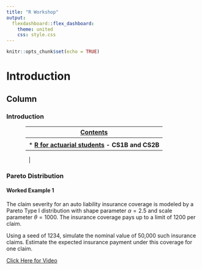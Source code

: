 ```yaml
---
title: "R Workshop"
output: 
  flexdashboard::flex_dashboard:
    theme: united
    css: style.css
---
```


```r
knitr::opts_chunk$set(echo = TRUE)

```

Introduction
==================================
Column {.tabset}
--------------------

### Introduction 



<div style="margin-left: auto;
            margin-right: auto;
            width: 80%">
            
|  <b> <strong><u>Contents</u> </strong></b>       |   
|:------------------:|
|   |    
| * <b> <strong><a href="actuarialexams.html">R for actuarial students</a>  -  CS1B and CS2B </strong></b>|        
      
|   | 
</div>


### Pareto Distribution

<h4> Worked Example 1</h4>

The claim severity for an auto liability insurance coverage is modeled by a Pareto Type I distribution with shape parameter $\alpha=2.5$ and scale parameter $\theta=1000$. 
The insurance coverage pays up to a limit of 1200 per claim. 

Using a seed of 1234, simulate the nominal value of 50,000 such insurance claims.
Estimate the expected insurance payment under this coverage for one claim.

<a href = "https://youtu.be/HYI881qtKVA"> Click Here for Video</a>